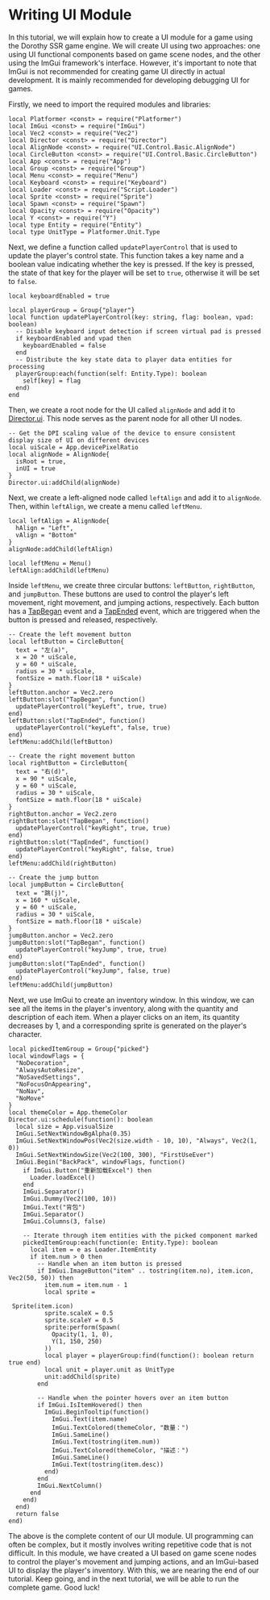 
# Writing UI Module

In this tutorial, we will explain how to create a UI module for a game using the Dorothy SSR game engine. We will create UI using two approaches: one using UI functional components based on game scene nodes, and the other using the ImGui framework's interface. However, it's important to note that ImGui is not recommended for creating game UI directly in actual development. It is mainly recommended for developing debugging UI for games.

Firstly, we need to import the required modules and libraries:

```tl title="Script/UI.tl"
local Platformer <const> = require("Platformer")
local ImGui <const> = require("ImGui")
local Vec2 <const> = require("Vec2")
local Director <const> = require("Director")
local AlignNode <const> = require("UI.Control.Basic.AlignNode")
local CircleButton <const> = require("UI.Control.Basic.CircleButton")
local App <const> = require("App")
local Group <const> = require("Group")
local Menu <const> = require("Menu")
local Keyboard <const> = require("Keyboard")
local Loader <const> = require("Script.Loader")
local Sprite <const> = require("Sprite")
local Spawn <const> = require("Spawn")
local Opacity <const> = require("Opacity")
local Y <const> = require("Y")
local type Entity = require("Entity")
local type UnitType = Platformer.Unit.Type
```

Next, we define a function called `updatePlayerControl` that is used to update the player's control state. This function takes a key name and a boolean value indicating whether the key is pressed. If the key is pressed, the state of that key for the player will be set to `true`, otherwise it will be set to `false`.

```tl title="Script/UI.tl"
local keyboardEnabled = true

local playerGroup = Group{"player"}
local function updatePlayerControl(key: string, flag: boolean, vpad: boolean)
  -- Disable keyboard input detection if screen virtual pad is pressed
  if keyboardEnabled and vpad then
    keyboardEnabled = false
  end
  -- Distribute the key state data to player data entities for processing
  playerGroup:each(function(self: Entity.Type): boolean
    self[key] = flag
  end)
end
```

Then, we create a root node for the UI called `alignNode` and add it to [Director.ui](/docs/api/Class/Director#ui). This node serves as the parent node for all other UI nodes.

```tl title="Script/UI.tl"
-- Get the DPI scaling value of the device to ensure consistent display size of UI on different devices
local uiScale = App.devicePixelRatio
local alignNode = AlignNode{
  isRoot = true,
  inUI = true
}
Director.ui:addChild(alignNode)
```

Next, we create a left-aligned node called `leftAlign` and add it to `alignNode`. Then, within `leftAlign`, we create a menu called `leftMenu`.

```tl title="Script/UI.tl"
local leftAlign = AlignNode{
  hAlign = "Left",
  vAlign = "Bottom"
}
alignNode:addChild(leftAlign)

local leftMenu = Menu()
leftAlign:addChild(leftMenu)
```

Inside `leftMenu`, we create three circular buttons: `leftButton`, `rightButton`, and `jumpButton`. These buttons are used to control the player's left movement, right movement, and jumping actions, respectively. Each button has a [TapBegan](/docs/api/Node%20Event/Node#tapbegan) event and a [TapEnded](/docs/api/Node%20Event/Node#tapended) event, which are triggered when the button is pressed and released, respectively.

```tl title="Script/UI.tl"
-- Create the left movement button
local leftButton = CircleButton{
  text = "左(a)",
  x = 20 * uiScale,
  y = 60 * uiScale,
  radius = 30 * uiScale,
  fontSize = math.floor(18 * uiScale)
}
leftButton.anchor = Vec2.zero
leftButton:slot("TapBegan", function()
  updatePlayerControl("keyLeft", true, true)
end)
leftButton:slot("TapEnded", function()
  updatePlayerControl("keyLeft", false, true)
end)
leftMenu:addChild(leftButton)

-- Create the right movement button
local rightButton = CircleButton{
  text = "右(d)",
  x = 90 * uiScale,
  y = 60 * uiScale,
  radius = 30 * uiScale,
  fontSize = math.floor(18 * uiScale)
}
rightButton.anchor = Vec2.zero
rightButton:slot("TapBegan", function()
  updatePlayerControl("keyRight", true, true)
end)
rightButton:slot("TapEnded", function()
  updatePlayerControl("keyRight", false, true)
end)
leftMenu:addChild(rightButton)

-- Create the jump button
local jumpButton = CircleButton{
  text = "跳(j)",
  x = 160 * uiScale,
  y = 60 * uiScale,
  radius = 30 * uiScale,
  fontSize = math.floor(18 * uiScale)
}
jumpButton.anchor = Vec2.zero
jumpButton:slot("TapBegan", function()
  updatePlayerControl("keyJump", true, true)
end)
jumpButton:slot("TapEnded", function()
  updatePlayerControl("keyJump", false, true)
end)
leftMenu:addChild(jumpButton)
```

Next, we use ImGui to create an inventory window. In this window, we can see all the items in the player's inventory, along with the quantity and description of each item. When a player clicks on an item, its quantity decreases by 1, and a corresponding sprite is generated on the player's character.

```tl title="Script/UI.tl"
local pickedItemGroup = Group{"picked"}
local windowFlags = {
  "NoDecoration",
  "AlwaysAutoResize",
  "NoSavedSettings",
  "NoFocusOnAppearing",
  "NoNav",
  "NoMove"
}
local themeColor = App.themeColor
Director.ui:schedule(function(): boolean
  local size = App.visualSize
  ImGui.SetNextWindowBgAlpha(0.35)
  ImGui.SetNextWindowPos(Vec2(size.width - 10, 10), "Always", Vec2(1, 0))
  ImGui.SetNextWindowSize(Vec2(100, 300), "FirstUseEver")
  ImGui.Begin("BackPack", windowFlags, function()
    if ImGui.Button("重新加载Excel") then
      Loader.loadExcel()
    end
    ImGui.Separator()
    ImGui.Dummy(Vec2(100, 10))
    ImGui.Text("背包")
    ImGui.Separator()
    ImGui.Columns(3, false)

    -- Iterate through item entities with the picked component marked
    pickedItemGroup:each(function(e: Entity.Type): boolean
      local item = e as Loader.ItemEntity
      if item.num > 0 then
        -- Handle when an item button is pressed
        if ImGui.ImageButton("item" .. tostring(item.no), item.icon, Vec2(50, 50)) then
          item.num = item.num - 1
          local sprite =

 Sprite(item.icon)
          sprite.scaleX = 0.5
          sprite.scaleY = 0.5
          sprite:perform(Spawn(
            Opacity(1, 1, 0),
            Y(1, 150, 250)
          ))
          local player = playerGroup:find(function(): boolean return true end)
          local unit = player.unit as UnitType
          unit:addChild(sprite)
        end

        -- Handle when the pointer hovers over an item button
        if ImGui.IsItemHovered() then
          ImGui.BeginTooltip(function()
            ImGui.Text(item.name)
            ImGui.TextColored(themeColor, "数量：")
            ImGui.SameLine()
            ImGui.Text(tostring(item.num))
            ImGui.TextColored(themeColor, "描述：")
            ImGui.SameLine()
            ImGui.Text(tostring(item.desc))
          end)
        end
        ImGui.NextColumn()
      end
    end)
  end)
  return false
end)
```

The above is the complete content of our UI module. UI programming can often be complex, but it mostly involves writing repetitive code that is not difficult. In this module, we have created a UI based on game scene nodes to control the player's movement and jumping actions, and an ImGui-based UI to display the player's inventory. With this, we are nearing the end of our tutorial. Keep going, and in the next tutorial, we will be able to run the complete game. Good luck!